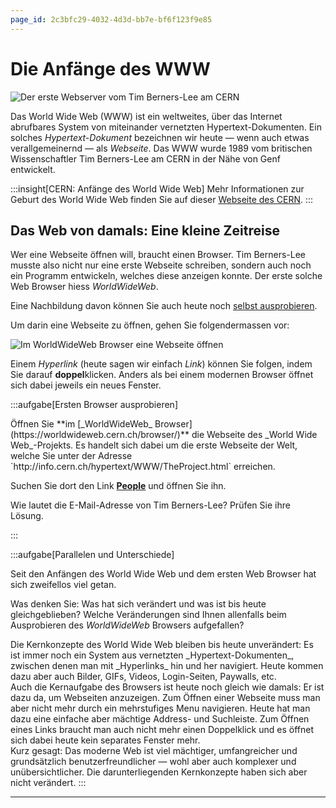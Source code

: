 ```yaml
---
page_id: 2c3bfc29-4032-4d3d-bb7e-bf6f123f9e85
---
```


# Die Anfänge des WWW

![Der erste Webserver vom Tim Berners-Lee am [CERN](https://home.cern/science/computing/birth-web)](img/first-web-server.jpg)

Das World Wide Web (WWW) ist ein weltweites, über das Internet abrufbares System von miteinander vernetzten Hypertext-Dokumenten. Ein solches _Hypertext-Dokument_ bezeichnen wir heute — wenn auch etwas verallgemeinernd — als _Webseite_. Das WWW wurde 1989 vom britischen Wissenschaftler Tim Berners-Lee am CERN in der Nähe von Genf entwickelt.

:::insight[CERN: Anfänge des World Wide Web] Mehr Informationen zur Geburt des World Wide Web finden Sie auf dieser [Webseite des CERN](https://home.cern/science/computing/birth-web). :::

## Das Web von damals: Eine kleine Zeitreise

Wer eine Webseite öffnen will, braucht einen Browser. Tim Berners-Lee musste also nicht nur eine erste Webseite schreiben, sondern auch noch ein Programm entwickeln, welches diese anzeigen konnte. Der erste solche Web Browser hiess _WorldWideWeb_.

Eine Nachbildung davon können Sie auch heute noch [selbst ausprobieren](https://worldwideweb.cern.ch/browser/).

Um darin eine Webseite zu öffnen, gehen Sie folgendermassen vor:

![Im WorldWideWeb Browser eine Webseite öffnen](img/first-browser-visit-website.png)

Einem _Hyperlink_ (heute sagen wir einfach _Link_) können Sie folgen, indem Sie darauf **doppel**klicken. Anders als bei einem modernen Browser öffnet sich dabei jeweils ein neues Fenster.

:::aufgabe[Ersten Browser ausprobieren]

<TaskState id="3ffbdcd7-d373-4858-95d7-c99fad4f7613" />
Öffnen Sie **im [_WorldWideWeb_ Browser](https://worldwideweb.cern.ch/browser/)** die Webseite des _World Wide
Web_-Projekts. Es handelt sich dabei um die erste Webseite der Welt, welche Sie unter der Adresse
`http://info.cern.ch/hypertext/WWW/TheProject.html` erreichen.

Suchen Sie dort den Link **<u>People</u>** und öffnen Sie ihn.

Wie lautet die E-Mail-Adresse von Tim Berners-Lee? Prüfen Sie ihre Lösung.

<String
    id="24c0dae3-91d2-45ea-8472-a620fdc96705"
    label="Antwort"
    solution="timbl@info.cern.ch"
    placeholder="E-Mail..."
/>
:::

:::aufgabe[Parallelen und Unterschiede]

<TaskState id="342a1072-3467-4903-9b8f-431d030286da" />
Seit den Anfängen des World Wide Web und dem ersten Web Browser hat sich zweifellos viel getan.

Was denken Sie: Was hat sich verändert und was ist bis heute gleichgeblieben? Welche Veränderungen sind Ihnen allenfalls beim Ausprobieren des _WorldWideWeb_ Browsers aufgefallen?

<QuillV2 id="1f679697-ec75-4486-886b-92747a34f699" />

<Solution id="63d85b3e-380d-4cfc-91c1-0d6fb471b63b" title="Antwortvorschlag">
    Die Kernkonzepte des World Wide Web bleiben bis heute unverändert: Es ist immer noch ein System aus
    vernetzten _Hypertext-Dokumenten_, zwischen denen man mit _Hyperlinks_ hin und her navigiert. Heute kommen
    dazu aber auch Bilder, GIFs, Videos, Login-Seiten, Paywalls, etc.
    <br />
    Auch die Kernaufgabe des Browsers ist heute noch gleich wie damals: Er ist dazu da, um Webseiten
    anzuzeigen. Zum Öffnen einer Webseite muss man aber nicht mehr durch ein mehrstufiges Menu navigieren.
    Heute hat man dazu eine einfache aber mächtige Address- und Suchleiste. Zum Öffnen eines Links braucht man
    auch nicht mehr einen Doppelklick und es öffnet sich dabei heute kein separates Fenster mehr.
    <br />
    Kurz gesagt: Das moderne Web ist viel mächtiger, umfangreicher und grundsätzlich benutzerfreundlicher —
    wohl aber auch komplexer und unübersichtlicher. Die darunterliegenden Kernkonzepte haben sich aber nicht
    verändert.
</Solution>
:::

---
